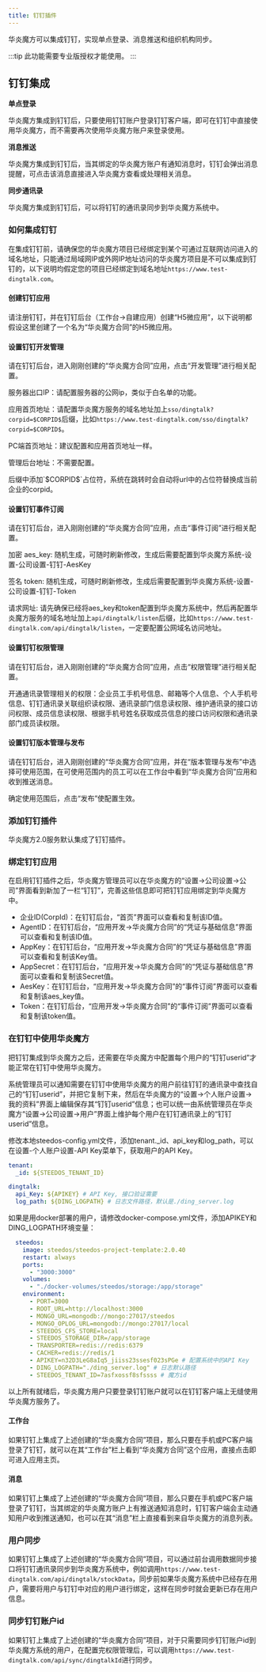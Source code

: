 ```yaml
---
title: 钉钉插件
---
```


华炎魔方可以集成钉钉，实现单点登录、消息推送和组织机构同步。

:::tip
此功能需要专业版授权才能使用。
:::

## 钉钉集成



**单点登录**

华炎魔方集成到钉钉后，只要使用钉钉账户登录钉钉客户端，即可在钉钉中直接使用华炎魔方，而不需要再次使用华炎魔方账户来登录使用。


**消息推送**

华炎魔方集成到钉钉后，当其绑定的华炎魔方账户有通知消息时，钉钉会弹出消息提醒，可点击该消息直接进入华炎魔方查看或处理相关消息。


**同步通讯录**

华炎魔方集成到钉钉后，可以将钉钉的通讯录同步到华炎魔方系统中。


### 如何集成钉钉

在集成钉钉前，请确保您的华炎魔方项目已经绑定到某个可通过互联网访问进入的域名地址，只能通过局域网IP或外网IP地址访问的华炎魔方项目是不可以集成到钉钉的，以下说明均假定您的项目已经绑定到域名地址`https://www.test-dingtalk.com`。

#### 创建钉钉应用

请注册钉钉，并在钉钉后台（工作台->自建应用）创建“H5微应用”，以下说明都假设这里创建了一个名为“华炎魔方合同”的H5微应用。

#### 设置钉钉开发管理

请在钉钉后台，进入刚刚创建的“华炎魔方合同”应用，点击“开发管理”进行相关配置。

服务器出口IP：请配置服务器的公网ip，类似于白名单的功能。

应用首页地址：请配置华炎魔方服务的域名地址加上`sso/dingtalk?corpid=$CORPID$`后缀，比如`https://www.test-dingtalk.com/sso/dingtalk?corpid=$CORPID$`。

PC端首页地址：建议配置和应用首页地址一样。

管理后台地址：不需要配置。


<alert type="info">
后缀中添加`$CORPID$`占位符，系统在跳转时会自动将url中的占位符替换成当前企业的corpid。

</alert>

#### 设置钉钉事件订阅

请在钉钉后台，进入刚刚创建的“华炎魔方合同”应用，点击“事件订阅”进行相关配置。

加密 aes_key: 随机生成，可随时刷新修改，生成后需要配置到华炎魔方系统-设置-公司设置-钉钉-AesKey

签名 token: 随机生成，可随时刷新修改，生成后需要配置到华炎魔方系统-设置-公司设置-钉钉-Token

请求网址: 请先确保已经将aes_key和token配置到华炎魔方系统中，然后再配置华炎魔方服务的域名地址加上`api/dingtalk/listen`后缀，比如`https://www.test-dingtalk.com/api/dingtalk/listen`，一定要配置公网域名访问地址。

#### 设置钉钉权限管理

请在钉钉后台，进入刚刚创建的“华炎魔方合同”应用，点击“权限管理”进行相关配置。

开通通讯录管理相关的权限：企业员工手机号信息、邮箱等个人信息、个人手机号信息、钉钉通讯录关联组织读权限、通讯录部门信息读权限、维护通讯录的接口访问权限、成员信息读权限、根据手机号姓名获取成员信息的接口访问权限和通讯录部门成员读权限。

#### 设置钉钉版本管理与发布

请在钉钉后台，进入刚刚创建的“华炎魔方合同”应用，并在“版本管理与发布”中选择可使用范围，在可使用范围内的员工可以在工作台中看到“华炎魔方合同”应用和收到推送消息。

确定使用范围后，点击“发布”使配置生效。

### 添加钉钉插件

华炎魔方2.0服务默认集成了钉钉插件。


### 绑定钉钉应用

在启用钉钉插件之后，华炎魔方管理员可以在华炎魔方的“设置->公司设置->公司”界面看到新加了一栏“钉钉”，完善这些信息即可把钉钉应用绑定到华炎魔方中。

* 企业ID(CorpId)：在钉钉后台，“首页”界面可以查看和复制该ID值。
* AgentID：在钉钉后台，“应用开发->华炎魔方合同”的“凭证与基础信息”界面可以查看和复制该ID值。
* AppKey：在钉钉后台，“应用开发->华炎魔方合同”的“凭证与基础信息”界面可以查看和复制该Key值。
* AppSecret：在钉钉后台，“应用开发->华炎魔方合同”的“凭证与基础信息”界面可以查看和复制该Secret值。
* AesKey：在钉钉后台，“应用开发->华炎魔方合同”的“事件订阅”界面可以查看和复制该aes_key值。
* Token：在钉钉后台，“应用开发->华炎魔方合同”的“事件订阅”界面可以查看和复制该token值。

### 在钉钉中使用华炎魔方

把钉钉集成到华炎魔方之后，还需要在华炎魔方中配置每个用户的“钉钉userid”才能正常在钉钉中使用华炎魔方。

系统管理员可以通知需要在钉钉中使用华炎魔方的用户前往钉钉的通讯录中查找自己的“钉钉userid”，并把它复制下来，然后在华炎魔方的“设置->个人账户设置->我的资料”界面上编辑保存其“钉钉userid”信息；也可以统一由系统管理员在华炎魔方“设置->公司设置->用户”界面上维护每个用户在钉钉通讯录上的“钉钉userid”信息。

修改本地steedos-config.yml文件，添加tenant._id、api_key和log_path，可以在设置-个人账户设置-API Key菜单下，获取用户的API Key。

```yaml
tenant:
  _id: ${STEEDOS_TENANT_ID}

dingtalk:
  api_Key: ${APIKEY} # API Key, 接口验证需要
  log_path: ${DING_LOGPATH} # 日志文件路径，默认是./ding_server.log
```

如果是用docker部署的用户，请修改docker-compose.yml文件，添加APIKEY和DING_LOGPATH环境变量：

```yaml
  steedos:
    image: steedos/steedos-project-template:2.0.40
    restart: always
    ports:
      - "3000:3000"
    volumes:
      - "./docker-volumes/steedos/storage:/app/storage"
    environment:
      - PORT=3000
      - ROOT_URL=http://localhost:3000
      - MONGO_URL=mongodb://mongo:27017/steedos
      - MONGO_OPLOG_URL=mongodb://mongo:27017/local
      - STEEDOS_CFS_STORE=local
      - STEEDOS_STORAGE_DIR=/app/storage
      - TRANSPORTER=redis://redis:6379
      - CACHER=redis://redis/1
      - APIKEY=n32D3LeG8aIq5_jiiss23ssesf023sPGe # 配置系统中的API Key
      - DING_LOGPATH="./ding_server.log" # 日志默认路径
      - STEEDOS_TENANT_ID=7asfxossf8sfssss # 魔方id
```

以上所有就绪后，华炎魔方用户只要登录钉钉账户就可以在钉钉客户端上无缝使用华炎魔方服务了。

#### 工作台

如果钉钉上集成了上述创建的“华炎魔方合同”项目，那么只要在手机或PC客户端登录了钉钉，就可以在其“工作台”栏上看到“华炎魔方合同”这个应用，直接点击即可进入应用主页。

#### 消息

如果钉钉上集成了上述创建的“华炎魔方合同”项目，那么只要在手机或PC客户端登录了钉钉，当其绑定的华炎魔方账户上有推送通知消息时，钉钉客户端会主动通知用户收到推送通知，也可以在其“消息”栏上直接看到来自华炎魔方的消息列表。

### 用户同步

如果钉钉上集成了上述创建的“华炎魔方合同”项目，可以通过前台调用数据同步接口将钉钉通讯录同步到华炎魔方系统中，例如调用`https://www.test-dingtalk.com/api/dingtalk/stockData`，同步前如果华炎魔方系统中已经存在用户，需要将用户与钉钉中对应的用户进行绑定，这样在同步时就会更新已存在用户信息。

### 同步钉钉账户id

如果钉钉上集成了上述创建的“华炎魔方合同”项目，对于只需要同步钉钉账户id到华炎魔方系统的用户，在配置完权限管理后，可以调用`https://www.test-dingtalk.com/api/sync/dingtalkId`进行同步。



